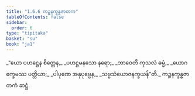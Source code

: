 ```yaml
---
title: "1.6.6 ကဉ္စနက္ခန္ဓဇာတက"
tableOfContents: false
sidebar:
  order: 6
type: "tipitaka"
basket: "su"
book: "ja1"
---
```



<DynamicBreadcrumb />

<Division number="56" book="ja1" e="ch" v="22" p="14">

<Paragraph number="123" type="verses" book="ja1">
_“ယော ပဟဋ္ဌေန စိတ္တေန,_  
_ပဟဋ္ဌမနသော နရော;_  
_ဘာဝေတိ ကုသလံ ဓမ္မံ,_  
_ယောဂက္ခေမဿ ပတ္တိယာ;_  
_ပါပုဏေ အနုပုဗ္ဗေန,_  
_သဗ္ဗသံယောဇနက္ခယန်”တိ._  


</Paragraph>
</Division>

<Paragraph number="124" type="center" book="ja1">
ကဉ္စနက္ခန္ဓဇာတကံ ဆဋ္ဌံ.
</Paragraph>